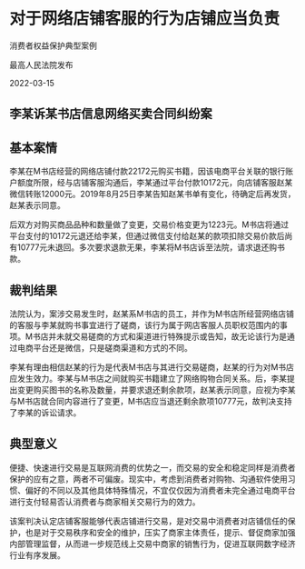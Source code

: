 # 对于网络店铺客服的行为店铺应当负责

消费者权益保护典型案例

最高人民法院发布

2022-03-15

  

## 李某诉某书店信息网络买卖合同纠纷案

## 基本案情

李某在M书店经营的网络店铺付款22172元购买书籍，因该电商平台关联的银行账户额度所限，经与店铺客服沟通后，李某通过平台付款10172元，向店铺客服赵某微信转账12000元。2019年8月25日李某告知赵某书单有变化，待确定后再发货，赵某表示同意。

后双方对购买商品品种和数量做了变更，交易价格变更为1223元。M书店将通过平台支付的10172元退还给李某，但通过微信支付给赵某的款项扣除交易价款后尚有10777元未退回。多次要求退款无果，李某将M书店诉至法院，请求退还购书款。

## 裁判结果

法院认为，案涉交易发生时，赵某系M书店的员工，并作为M书店所经营网络店铺的客服与李某就购书事宜进行了磋商，该行为属于网店客服人员职权范围内的事项。M书店并未就交易磋商的方式和渠道进行特殊提示或告知，故无论该行为是通过电商平台还是微信，只是磋商渠道和方式的不同。

李某有理由相信赵某的行为是代表M书店与其进行交易磋商，赵某的行为对M书店应发生效力。李某与M书店之间就购买书籍建立了网络购物合同关系。后，李某提出变更购买图书的名称及数量，并要求退还剩余款项，赵某表示同意，应视为李某与M书店就合同内容进行了变更，M书店应当退还剩余款项10777元，故判决支持了李某的诉讼请求。

## 典型意义

便捷、快速进行交易是互联网消费的优势之一，而交易的安全和稳定同样是消费者保护的应有之意，两者不可偏废。现实中，考虑到消费者对购物、沟通软件使用习惯、偏好的不同以及其他具体特殊情况，不宜仅仅因为消费者未完全通过电商平台进行支付轻易否认消费者与商家相关交易行为的效力。

该案判决认定店铺客服能够代表店铺进行交易，是对交易中消费者对店铺信任的保护，也是对于交易秩序和安全的维护，压实了商家主体责任，提示、督促商家加强内部管理监督，从而进一步规范线上交易中商家的销售行为，促进互联网数字经济行业有序发展。